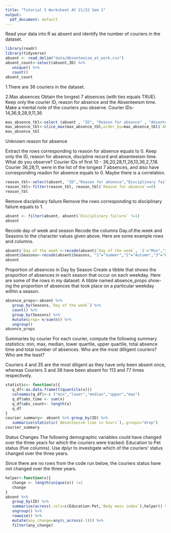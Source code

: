 ```yaml
---
title: "Tutorial 5 Worksheet AY 21/22 Sem 1"
output: 
  pdf_document: default
---
```

Read your data into R as absent and identify the number of couriers in the dataset.
``` r
library(readr)
library(tidyverse)
absent <- read_delim("data/Absenteeism_at_work.csv")
absent_count<-select(absent,ID) %>% 
   unique() %>% 
   count()
absent_count
```
1.There are 36 couriers in the dataset.

2.Max absences
Obtain the longest 7 absences (with ties equals TRUE). Keep only the courier ID, reason for absence and the Absenteeism time. Make a mental note of the couriers you observe.
Courier IDs-14,36,9,28,9,11,36
```r
max_absence_tbl<-select (absent , "ID", "Reason for absence" , "Absenteeism time in hours" )
max_absence_tbl<-slice_max(max_absence_tbl,order_by=max_absence_tbl$`Absenteeism time in hours`,n=7)
max_absence_tbl
```

Unknown reason for absence

Extract the rows corresponding to reason for absence equals to 0. Keep only the ID, reason for absence, discipline record and absenteeism time. What do you observe?
Courier IDs of first 10 - 36,20,28,11,26,13,36,2,7,18.
Courier 36,28,11, were in the list of the longest 7 absences, and also have corresponding readon for absence equals to 0. Maybe there is a correlation. 
```r
reason_tbl<-select(absent, "ID","Reason for absence","Disciplinary failure","Absenteeism time in hours")
reason_tbl<-filter(reason_tbl, reason_tbl$`Reason for absence`==0)
reason_tbl

```
Remove disciplinary failure
Remove the rows corresponding to disciplinary failure equals to 1.
```r
absent <- filter(absent, absent$`Disciplinary failure` !=1)
absent
```
Recode day of week and season
Recode the columns Day.of.the.week and Seasons to the character values given above. Here are some example rows and columns.
```r
absent$`Day of the week`<-recode(absent$`Day of the week`, '2'="Mon","3"="Tue","4"="Wed","5"="Thu","6"="Fri")
absent$Seasons<-recode(absent$Seasons, "1"="Summer","2"="Autumn","3"="Winter","4"="Spring")
absent
```
Proportion of absences in Day by Season
Create a tibble that shows the proportion of absences in each season that occur on each weekday. Here are some of the rows in my dataset:
A tibble named absence_props show- ing the proportion of absences that took place on a particular weekday within a season.

```r

absence_props<-absent %>%
   group_by(Seasons,`Day of the week`) %>%
   count() %>%
   group_by(Seasons) %>%
   mutate(prop= n/sum(n)) %>% 
   ungroup()
absence_props
```
Summaries by courier
For each courier, compute the following summary statistics: min, max, median, lower quartile, upper quartile, total absence time and total number of absences. Who are the most dilligent couriers? Who are the least?

Couriers 4 and 35 are the most diligent as they have only been absent once, whereas Couriers 3 and 38 have been absent for 113 and 77 times respectively. 
```r
statistic<- function(x){
   q_df<-as.data.frame(t(quantile(x)))
   colnames(q_df)<-c ("min","lower","median","upper","max")
   q_df$abs_time <- sum(x)
   q_df$abs_count<- length(x)
   q_df
}
courier_summary<- absent %>% group_by(ID) %>% 
   summarise(statistic(`Absenteeism time in hours`),.groups="drop")
courier_summary

```
Status Changes
The following demographic variables could have changed over the three years for which the couriers were tracked: Education to Pet status (five columns).
Use dplyr to investigate which of the couriers’ status changed over the three years.

Since there are no rows from the code run below, the couriers status have not changed over the three years. 
```r
helper<-function(x){
   change <- length(unique(x)) !=1
   change
}
absent %>% 
   group_by(ID) %>%
   summarise(across(.cols=c(Education:Pet,`Body mass index`),helper)) %>%
   ungroup() %>%
   rowwise() %>%
   mutate(any_change=any(c_across(-1))) %>% 
   filter(any_change)
```